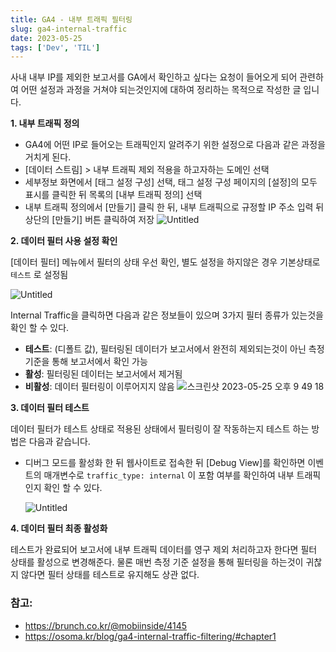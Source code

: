 ```yaml
---
title: GA4 - 내부 트래픽 필터링
slug: ga4-internal-traffic
date: 2023-05-25
tags: ['Dev', 'TIL']
---
```


사내 내부 IP를 제외한 보고서를 GA에서 확인하고 싶다는 요청이 들어오게 되어 관련하여 어떤 설정과 과정을 거쳐야 되는것인지에 대하여 정리하는 목적으로 작성한 글 입니다.

**1. 내부 트래픽 정의**

- GA4에 어떤 IP로 들어오는 트래픽인지 알려주기 위한 설정으로 다음과 같은 과정을 거치게 된다.
- [데이터 스트림] > 내부 트래픽 제외 적용을 하고자하는 도메인 선택
- 세부정보 화면에서 [태그 설정 구성] 선택, 태그 설정 구성 페이지의 [설정]의 모두 표시를 클릭한 뒤 목록의 [내부 트래픽 정의] 선택
- 내부 트래픽 정의에서 [만들기] 클릭 한 뒤, 내부 트래픽으로 규정할 IP 주소 입력 뒤 상단의 [만들기] 버튼 클릭하여 저장
  ![Untitled](https://github.com/leye195/coinat-v2/assets/30601503/2a8ab3d5-355a-492f-81e5-7ed2d5aa32fb)

**2. 데이터 필터 사용 설정 확인**

[데이터 필터] 메뉴에서 필터의 상태 우선 확인, 별도 설정을 하지않은 경우 기본상태로 `테스트` 로 설정됨

![Untitled](https://github.com/leye195/coinat-v2/assets/30601503/53918a83-cc29-46ee-8360-ffed55bc3d75)

Internal Traffic을 클릭하면 다음과 같은 정보들이 있으며 3가지 필터 종류가 있는것을 확인 할 수 있다.

- **테스트**: (디폴트 값), 필터링된 데이터가 보고서에서 완전히 제외되는것이 아닌 측정 기준을 통해 보고서에서 확인 가능
- **활성**: 필터링된 데이터는 보고서에서 제거됨
- **비활성**: 데이터 필터링이 이루어지지 않음
  ![스크린샷 2023-05-25 오후 9 49 18](https://github.com/leye195/coinat-v2/assets/30601503/f3bfe2bc-0387-4b16-9c19-7e4f2eb66fde)

**3. 데이터 필터 테스트**

데이터 필터가 테스트 상태로 적용된 상태에서 필터링이 잘 작동하는지 테스트 하는 방법은 다음과 같습니다.

- 디버그 모드를 활성화 한 뒤 웹사이트로 접속한 뒤 [Debug View]를 확인하면 이벤트의 매개변수로 `traffic_type: internal` 이 포함 여부를 확인하여 내부 트래픽인지 확인 할 수 있다.

  ![Untitled](https://github.com/leye195/coinat-v2/assets/30601503/33b7fdb8-5f94-4f88-b838-b7efa64d16b4)

**4. 데이터 필터 최종 활성화**

테스트가 완료되어 보고서에 내부 트래픽 데이터를 영구 제외 처리하고자 한다면 필터 상태를 활성으로 변경해준다. 물론 매번 측정 기준 설정을 통해 필터링을 하는것이 귀찮지 않다면 필터 상태를 테스트로 유지해도 상관 없다.

### 참고:

- https://brunch.co.kr/@mobiinside/4145
- https://osoma.kr/blog/ga4-internal-traffic-filtering/#chapter1
